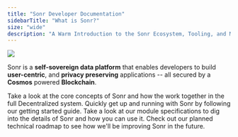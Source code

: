 ```yaml
---
title: "Sonr Developer Documentation"
sidebarTitle: "What is Sonr?"
size: "wide"
description: "A Warm Introduction to the Sonr Ecosystem, Tooling, and Modules"
---
```


<Frame>
  <img src="/images/quick-start.svg" />
</Frame>

<Tooltip tip="sonr-io/sonr">Sonr</Tooltip> is a **self-sovereign data platform**
that enables developers to build **user-centric**, and **privacy preserving** applications
-- all secured by a **Cosmos** powered **Blockchain**.

<CardGroup cols={2}>
  <Card
    title="Concepts"
    icon="lightbulb-on"
    iconType="duotone"
    color="#ca8b04"
    href="/introduction/concepts"
  >
    Take a look at the core concepts of Sonr and how the work together in the
    full Decentralized system.
  </Card>
  <Card
    title="Getting Started"
    icon="rocket-launch"
    iconType="duotone"
    color="#ca8b04"
    href="/introduction/install"
  >
    Quickly get up and running with Sonr by following our getting started guide.
  </Card>
  <Card
    title="Modules"
    icon="cubes"
    iconType="duotone"
    color="#ca8b04"
    href="/modules/registry"
  >
    Take a look at our module specifications to dig into the details of Sonr and
    how you can use it.
  </Card>
  <Card
    title="Roadmap"
    icon="bullseye-arrow"
    iconType="duotone"
    color="#ca8b04"
    href="sonr.canny.io"
  >
    Check out our planned technical roadmap to see how we'll be improving Sonr
    in the future.
  </Card>
</CardGroup>
